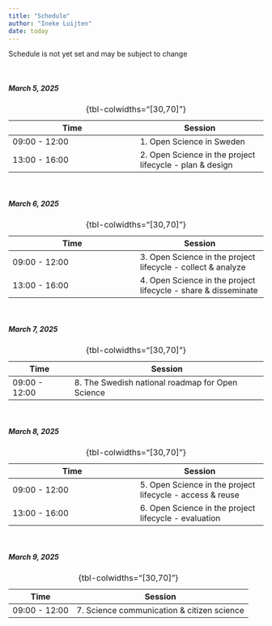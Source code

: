 ```yaml
---
title: "Schedule"
author: "Ineke Luijten"
date: today
---
```



::: {.callout-note}
Schedule is not yet set and may be subject to change
:::
 

<br/>

##### March 5, 2025  

| Time | Session |
|------|------|
| 09:00 - 12:00 | 1. Open Science in Sweden |
| 13:00 - 16:00 | 2. Open Science in the project lifecycle - plan & design |
: {tbl-colwidths="[30,70]"}  

<br/>
     
##### March 6, 2025    

| Time | Session |
|------|------|
| 09:00 - 12:00 | 3. Open Science in the project lifecycle - collect & analyze |
| 13:00 - 16:00 | 4. Open Science in the project lifecycle - share & disseminate |
: {tbl-colwidths="[30,70]"}

<br/>

##### March 7, 2025   

| Time | Session |
|------|------|
| 09:00 - 12:00 | 8. The Swedish national roadmap for Open Science
: {tbl-colwidths="[30,70]"}

<br/>

##### March 8, 2025   

| Time | Session |
|------|------|
| 09:00 - 12:00 | 5. Open Science in the project lifecycle - access & reuse |
| 13:00 - 16:00 | 6. Open Science in the project lifecycle - evaluation |
: {tbl-colwidths="[30,70]"}

<br/>

##### March 9, 2025   

| Time | Session |
|------|------|
| 09:00 - 12:00 | 7. Science communication & citizen science |
: {tbl-colwidths="[30,70]"}

